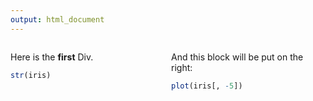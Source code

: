 ```yaml
---
output: html_document
---
```


:::: {style="display: grid; grid-template-columns: 1fr 1fr; grid-column-gap: 10px;"}

::: {}
Here is the **first** Div.

```r
str(iris)
```
:::

::: {}
And this block will be put on the right:

```r
plot(iris[, -5])
```
:::

::::
